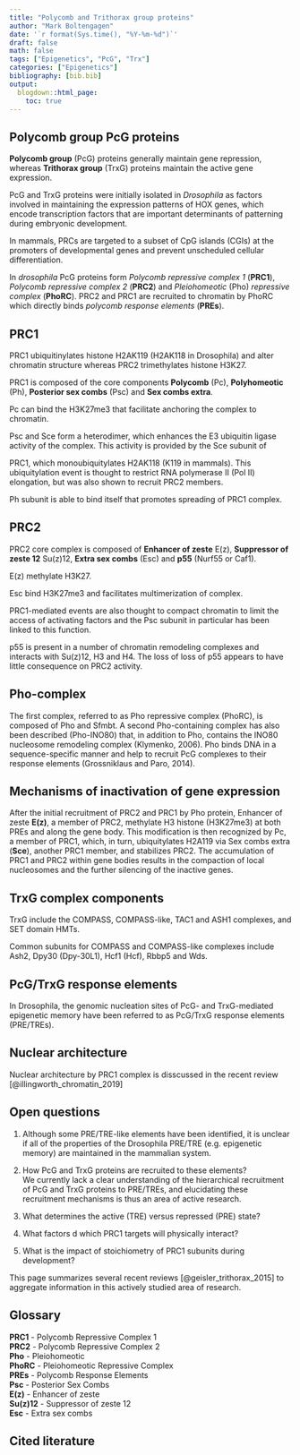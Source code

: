 ```yaml
---
title: "Polycomb and Trithorax group proteins"
author: "Mark Boltengagen"
date: '`r format(Sys.time(), "%Y-%m-%d")`'
draft: false
math: false
tags: ["Epigenetics", "PcG", "Trx"]
categories: ["Epigenetics"]
bibliography: [bib.bib]
output:
  blogdown::html_page:
    toc: true
---
```


## Polycomb group PcG proteins
**Polycomb group** (PcG) proteins generally maintain gene repression, whereas **Trithorax group** (TrxG) proteins maintain the active gene expression.  

PcG and TrxG proteins were initially isolated in _Drosophila_ as factors involved in maintaining the expression patterns of HOX genes, which encode transcription factors that are important determinants of patterning during embryonic development.  

In mammals, PRCs are targeted to a subset of CpG islands (CGIs) at the promoters of developmental genes and prevent unscheduled cellular differentiation.  

In _drosophila_ PcG proteins form _Polycomb repressive complex 1_ (**PRC1**), _Polycomb repressive complex 2_ (**PRC2**) and _Pleiohomeotic_ (Pho) _repressive complex_ (**PhoRC**). PRC2 and PRC1 are recruited to chromatin by PhoRC which directly binds _polycomb response elements_ (**PREs**).  

## PRC1
PRC1 ubiquitinylates histone H2AK119 (H2AK118 in Drosophila) and alter chromatin structure whereas PRC2 trimethylates histone H3K27.  

PRC1 is composed of the core components **Polycomb** (Pc), **Polyhomeotic** (Ph), **Posterior sex combs** (Psc) and **Sex combs extra**.  

Pc can bind the H3K27me3 that facilitate anchoring the complex to chromatin.  

Psc and Sce form a heterodimer, which enhances the E3 ubiquitin ligase activity of the complex. This activity is provided by the Sce subunit of 

PRC1, which monoubiquitylates H2AK118 (K119 in mammals). This ubiquitylation event is thought to restrict RNA polymerase II (Pol II) elongation, but was also shown to recruit PRC2 members.  

Ph subunit is able to bind itself that promotes spreading of PRC1 complex.  

## PRC2
PRC2 core complex is composed of **Enhancer of zeste** E(z), **Suppressor of zeste 12** Su(z)12, **Extra sex combs** (Esc) and **p55** (Nurf55 or Caf1).  

E(z) methylate H3K27.

Esc bind H3K27me3 and facilitates multimerization of complex.

PRC1-mediated events are also thought to compact chromatin to limit the access of activating factors and the Psc subunit in particular has been linked to this function.

p55 is present in a number of chromatin remodeling complexes and interacts with Su(z)12, H3 and H4. The loss of loss of p55 appears to have little consequence on PRC2 activity.  

## Pho-complex
The first complex, referred to as Pho repressive complex (PhoRC), is composed of Pho and Sfmbt. A second Pho-containing complex has also been described (Pho-INO80) that, in addition to Pho, contains the INO80 nucleosome remodeling complex (Klymenko, 2006).
Pho binds DNA in a sequence-specific manner and help to recruit PcG complexes to their response elements (Grossniklaus and Paro, 2014).   

## Mechanisms of inactivation of gene expression
After the initial recruitment of PRC2 and PRC1 by Pho protein, Enhancer of zeste **E(z)**, a member of PRC2, methylate H3 histone (H3K27me3) at both PREs and along the gene body. This modification is then recognized by Pc, a member of PRC1, which, in turn, ubiquitylates H2A119 via Sex combs extra (**Sce**), another PRC1 member, and stabilizes PRC2. The accumulation of PRC1 and PRC2 within gene bodies results in the compaction of local nucleosomes and the further silencing of the inactive genes.

## TrxG complex components

TrxG include the COMPASS, COMPASS-like, TAC1 and ASH1 complexes, and SET domain HMTs.  

Common subunits for COMPASS and COMPASS-like complexes include Ash2, Dpy30 (Dpy-30L1), Hcf1 (Hcf), Rbbp5 and Wds. 

## PcG/TrxG response elements
In Drosophila, the genomic nucleation sites of PcG- and TrxG-mediated epigenetic memory have been referred to as PcG/TrxG response elements (PRE/TREs).  

## Nuclear architecture
Nuclear architecture by PRC1 complex is disscussed in the recent review [@illingworth_chromatin_2019]

## Open questions
1. Although some PRE/TRE-like elements have been identified, it is unclear if all of the properties of the Drosophila PRE/TRE (e.g. epigenetic memory) are maintained in the mammalian system.  

2. How PcG and TrxG proteins are recruited to these elements?  
We currently lack a clear understanding of the hierarchical recruitment of PcG and TrxG proteins to PRE/TREs, and elucidating these recruitment mechanisms is thus an area of active research.  

3. What determines the active (TRE) versus repressed (PRE) state?

4. What factors d which PRC1 targets will physically interact?

5. What is the impact of stoichiometry of PRC1 subunits during development?

This page summarizes several recent reviews [@geisler_trithorax_2015] to aggregate information in this actively studied area of research.

## Glossary
**PRC1** - Polycomb Repressive Complex 1  
**PRC2** - Polycomb Repressive Complex 2  
**Pho** - Pleiohomeotic  
**PhoRC** - Pleiohomeotic Repressive Complex  
**PREs** - Polycomb Response Elements  
**Psc** - Posterior Sex Combs  
**E(z)** - Enhancer of zeste  
**Su(z)12** - Suppressor of zeste 12  
**Esc** - Extra sex combs

## Cited literature

